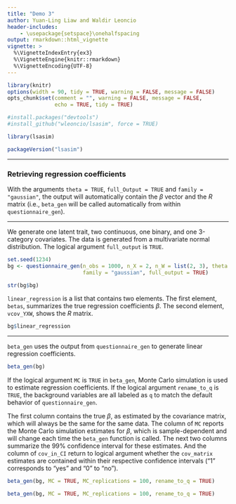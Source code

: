 ---
title: "Demo 3"
author: Yuan-Ling Liaw and Waldir Leoncio
header-includes:
    - \usepackage{setspace}\onehalfspacing
output: rmarkdown::html_vignette
vignette: >
  %\VignetteIndexEntry{ex3}
  %\VignetteEngine{knitr::rmarkdown}
  %\VignetteEncoding{UTF-8}
---

```{r setup, include = FALSE, warning = FALSE}
library(knitr)
options(width = 90, tidy = TRUE, warning = FALSE, message = FALSE)
opts_chunk$set(comment = "", warning = FALSE, message = FALSE,
               echo = TRUE, tidy = TRUE)
```

```{r install, include = FALSE, warning = FALSE}
#install.packages("devtools")
#install_github("wleoncio/lsasim", force = TRUE)
```

```{r load}
library(lsasim)
```

```{r packageVersion}
packageVersion("lsasim")
```

---

### **Retrieving regression coefficients**

With the arguments `theta = TRUE`, `full_Output = TRUE` and `family = "gaussian"`, the output will automatically contain the $\beta$ vector and the $R$ matrix (i.e., `beta_gen` will be called automatically from within `questionnaire_gen`).

---

We generate one latent trait, two continuous, one binary, and one 3-category covariates. The data is generated from a multivariate normal distribution. The logical argument `full_output` is `TRUE`.

```{r}
set.seed(1234)
bg <- questionnaire_gen(n_obs = 1000, n_X = 2, n_W = list(2, 3), theta = TRUE,
                        family = "gaussian", full_output = TRUE)
```

```{r}
str(bg$bg)
```

`linear_regression` is a list that contains two elements. The first element, `betas`, summarizes the true regression coefficients $\beta$. The second element, `vcov_YXW`, shows the $R$ matrix.

```{r}
bg$linear_regression
```

---

`beta_gen` uses the output from `questionnaire_gen` to generate linear regression coefficients.

```{r}
beta_gen(bg)
```

If the logical argument `MC` is `TRUE` in `beta_gen`, Monte Carlo simulation is used to estimate regression coefficients. If the logical argument `rename_to_q` is `TRUE`, the background variables are all labeled as `q` to match the default behavior of `questionnaire_gen`.

The first column contains the true $\beta$, as estimated by the covariance matrix, which will always be the same for the same data. The column of `MC` reports the Monte Carlo simulation estimates for $\beta$, which is sample-dependent and will change each time the `beta_gen` function is called. The next two columns summarize the 99% confidence interval for these estimates. And the column of `cov_in_CI` return to logical argument whether the `cov_matrix` estimates are contained within their respective confidence intervals ("1" corresponds to "yes" and "0" to "no").

```{r}
beta_gen(bg, MC = TRUE, MC_replications = 100, rename_to_q = TRUE)
```

```{r}
beta_gen(bg, MC = TRUE, MC_replications = 100, rename_to_q = TRUE)
```